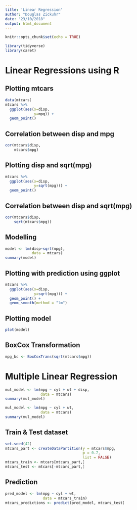 ```yaml
---
title: 'Linear Regression'
author: "Douglas Zickuhr"
date: "23/10/2018"
output: html_document
---
```


```r
knitr::opts_chunk$set(echo = TRUE)
```

```r
library(tidyverse)
library(caret)
```


# Linear Regressions using R

## Plotting mtcars
```r
data(mtcars)
mtcars %>%
  ggplot(aes(x=disp,
             y=mpg)) + 
  geom_point()

```

## Correlation between disp and mpg
```r
cor(mtcars$disp,
    mtcars$mpg)
```

## Plotting disp and sqrt(mpg)
```r
mtcars %>%
  ggplot(aes(x=disp,
             y=sqrt(mpg))) + 
  geom_point()
```


## Correlation between disp and sqrt(mpg)
```r
cor(mtcars$disp,
    sqrt(mtcars$mpg))
```


## Modelling
```r
model <- lm(disp~sqrt(mpg),
            data = mtcars)
summary(model)
```


## Plotting with prediction using ggplot
```r
mtcars %>%
  ggplot(aes(x=disp,
             y=sqrt(mpg))) + 
  geom_point() + 
  geom_smooth(method = "lm")
```

## Plotting model
```r
plot(model)
```

## BoxCox Transformation
```r
mpg_bc <- BoxCoxTrans(sqrt(mtcars$mpg))
```


# Multiple Linear Regression
```r
mul_model <- lm(mpg ~ cyl + wt + disp,
                data = mtcars)
summary(mul_model)

mul_model <- lm(mpg ~ cyl + wt,
                data = mtcars)
summary(mul_model)
```


## Train & Test dataset
```r
set.seed(42)
mtcars_part <- createDataPartition(y = mtcars$mpg,
                                   p = 0.7,
                                   list = FALSE)
mtcars_train <- mtcars[mtcars_part,]
mtcars_test <- mtcars[-mtcars_part,]
```


## Prediction
```r
pred_model <- lm(mpg ~ cyl + wt,
                 data = mtcars_train)
mtcars_predictions <- predict(pred_model, mtcars_test)
```

